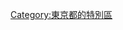 {{東京都區部行政區劃分類導航|}}
{{catmore}}
{{Commonscat|Ōta, Tokyo}}

{{DEFAULTSORT:OOta}}
[[Category:東京都的特別區|Category:東京都的特別區]]